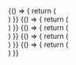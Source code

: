 
<ExampleVrt className="sg-example-color">
  {() => {
    return (
      <React.Fragment>
        <div className="sg-example-item sg-color-porsche-red"></div>
        <div className="sg-example-item sg-color-porsche-dark-red"></div>
        <div className="sg-example-item sg-color-porsche-light"></div>
        <div className="sg-example-item sg-color-porsche-dark"></div>
        <div className="sg-example-item sg-color-porsche-black"></div>
      </React.Fragment>
    )
  }}
</ExampleVrt>

<ExampleVrt className="sg-example-color">
  {() => {
    return (
      <React.Fragment>
        <div className="sg-example-item sg-color-surface-light"></div>
        <div className="sg-example-item sg-color-surface-dark"></div>
      </React.Fragment>
    )
  }}
</ExampleVrt>

<ExampleVrt className="sg-example-color">
  {() => {
    return (
      <React.Fragment>
        <div className="sg-example-item sg-color-neutral-grey-1"></div>
        <div className="sg-example-item sg-color-neutral-grey-2"></div>
        <div className="sg-example-item sg-color-neutral-grey-3"></div>
        <div className="sg-example-item sg-color-neutral-grey-4"></div>
        <div className="sg-example-item sg-color-neutral-grey-5"></div>
        <div className="sg-example-item sg-color-neutral-grey-6"></div>
        <div className="sg-example-item sg-color-neutral-grey-7"></div>
        <div className="sg-example-item sg-color-neutral-grey-8"></div>
      </React.Fragment>
    )
  }}
</ExampleVrt>

<ExampleVrt className="sg-example-color">
  {() => {
    return (
      <React.Fragment>
        <div className="sg-example-item sg-color-status-red"></div>
        <div className="sg-example-item sg-color-status-green"></div>
        <div className="sg-example-item sg-color-status-yellow"></div>
      </React.Fragment>
    )
  }}
</ExampleVrt>

<ExampleVrt className="sg-example-color">
  {() => {
    return (
      <React.Fragment>
        <div className="sg-example-item sg-color-state-focus"></div>
      </React.Fragment>
    )
  }}
</ExampleVrt>
